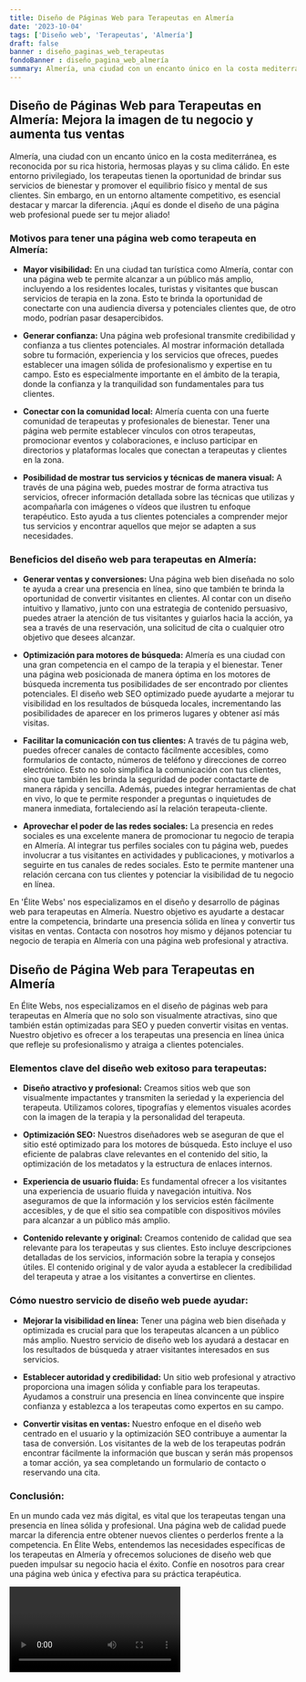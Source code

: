 ```yaml
---
title: Diseño de Páginas Web para Terapeutas en Almería
date: '2023-10-04'
tags: ['Diseño web', 'Terapeutas', 'Almería']
draft: false
banner : diseño_paginas_web_terapeutas
fondoBanner : diseño_pagina_web_almería
summary: Almería, una ciudad con un encanto único en la costa mediterránea, es reconocida por su rica historia, hermosas playas y su clima cálido. En este entorno privilegiado, los terapeutas tienen la oportunidad de brindar sus servicios de bienestar y promover el equilibrio físico y mental de sus clientes. Sin embargo, en un entorno altamente competitivo, es esencial destacar y marcar la diferencia. ¡Aquí es donde el diseño de una página web profesional puede ser tu mejor aliado!
---
```


## Diseño de Páginas Web para Terapeutas en Almería: Mejora la imagen de tu negocio y aumenta tus ventas

Almería, una ciudad con un encanto único en la costa mediterránea, es reconocida por su rica historia, hermosas playas y su clima cálido. En este entorno privilegiado, los terapeutas tienen la oportunidad de brindar sus servicios de bienestar y promover el equilibrio físico y mental de sus clientes. Sin embargo, en un entorno altamente competitivo, es esencial destacar y marcar la diferencia. ¡Aquí es donde el diseño de una página web profesional puede ser tu mejor aliado!

### Motivos para tener una página web como terapeuta en Almería:

- **Mayor visibilidad:** En una ciudad tan turística como Almería, contar con una página web te permite alcanzar a un público más amplio, incluyendo a los residentes locales, turistas y visitantes que buscan servicios de terapia en la zona. Esto te brinda la oportunidad de conectarte con una audiencia diversa y potenciales clientes que, de otro modo, podrían pasar desapercibidos.

- **Generar confianza:** Una página web profesional transmite credibilidad y confianza a tus clientes potenciales. Al mostrar información detallada sobre tu formación, experiencia y los servicios que ofreces, puedes establecer una imagen sólida de profesionalismo y expertise en tu campo. Esto es especialmente importante en el ámbito de la terapia, donde la confianza y la tranquilidad son fundamentales para tus clientes.

- **Conectar con la comunidad local:** Almería cuenta con una fuerte comunidad de terapeutas y profesionales de bienestar. Tener una página web permite establecer vínculos con otros terapeutas, promocionar eventos y colaboraciones, e incluso participar en directorios y plataformas locales que conectan a terapeutas y clientes en la zona.

- **Posibilidad de mostrar tus servicios y técnicas de manera visual:** A través de una página web, puedes mostrar de forma atractiva tus servicios, ofrecer información detallada sobre las técnicas que utilizas y acompañarla con imágenes o vídeos que ilustren tu enfoque terapéutico. Esto ayuda a tus clientes potenciales a comprender mejor tus servicios y encontrar aquellos que mejor se adapten a sus necesidades.

### Beneficios del diseño web para terapeutas en Almería:

- **Generar ventas y conversiones:** Una página web bien diseñada no solo te ayuda a crear una presencia en línea, sino que también te brinda la oportunidad de convertir visitantes en clientes. Al contar con un diseño intuitivo y llamativo, junto con una estrategia de contenido persuasivo, puedes atraer la atención de tus visitantes y guiarlos hacia la acción, ya sea a través de una reservación, una solicitud de cita o cualquier otro objetivo que desees alcanzar.

- **Optimización para motores de búsqueda:** Almería es una ciudad con una gran competencia en el campo de la terapia y el bienestar. Tener una página web posicionada de manera óptima en los motores de búsqueda incrementa tus posibilidades de ser encontrado por clientes potenciales. El diseño web SEO optimizado puede ayudarte a mejorar tu visibilidad en los resultados de búsqueda locales, incrementando las posibilidades de aparecer en los primeros lugares y obtener así más visitas.

- **Facilitar la comunicación con tus clientes:** A través de tu página web, puedes ofrecer canales de contacto fácilmente accesibles, como formularios de contacto, números de teléfono y direcciones de correo electrónico. Esto no solo simplifica la comunicación con tus clientes, sino que también les brinda la seguridad de poder contactarte de manera rápida y sencilla. Además, puedes integrar herramientas de chat en vivo, lo que te permite responder a preguntas o inquietudes de manera inmediata, fortaleciendo así la relación terapeuta-cliente.

- **Aprovechar el poder de las redes sociales:** La presencia en redes sociales es una excelente manera de promocionar tu negocio de terapia en Almería. Al integrar tus perfiles sociales con tu página web, puedes involucrar a tus visitantes en actividades y publicaciones, y motivarlos a seguirte en tus canales de redes sociales. Esto te permite mantener una relación cercana con tus clientes y potenciar la visibilidad de tu negocio en línea.

En 'Élite Webs' nos especializamos en el diseño y desarrollo de páginas web para terapeutas en Almería. Nuestro objetivo es ayudarte a destacar entre la competencia, brindarte una presencia sólida en línea y convertir tus visitas en ventas. Contacta con nosotros hoy mismo y déjanos potenciar tu negocio de terapia en Almería con una página web profesional y atractiva.

<GifSeo />

<Cta />

## Diseño de Página Web para Terapeutas en Almería

En Élite Webs, nos especializamos en el diseño de páginas web para terapeutas en Almería que no solo son visualmente atractivas, sino que también están optimizadas para SEO y pueden convertir visitas en ventas. Nuestro objetivo es ofrecer a los terapeutas una presencia en línea única que refleje su profesionalismo y atraiga a clientes potenciales.

### Elementos clave del diseño web exitoso para terapeutas:

- **Diseño atractivo y profesional:** Creamos sitios web que son visualmente impactantes y transmiten la seriedad y la experiencia del terapeuta. Utilizamos colores, tipografías y elementos visuales acordes con la imagen de la terapia y la personalidad del terapeuta.

- **Optimización SEO:** Nuestros diseñadores web se aseguran de que el sitio esté optimizado para los motores de búsqueda. Esto incluye el uso eficiente de palabras clave relevantes en el contenido del sitio, la optimización de los metadatos y la estructura de enlaces internos.

- **Experiencia de usuario fluida:** Es fundamental ofrecer a los visitantes una experiencia de usuario fluida y navegación intuitiva. Nos aseguramos de que la información y los servicios estén fácilmente accesibles, y de que el sitio sea compatible con dispositivos móviles para alcanzar a un público más amplio.

- **Contenido relevante y original:** Creamos contenido de calidad que sea relevante para los terapeutas y sus clientes. Esto incluye descripciones detalladas de los servicios, información sobre la terapia y consejos útiles. El contenido original y de valor ayuda a establecer la credibilidad del terapeuta y atrae a los visitantes a convertirse en clientes.

### Cómo nuestro servicio de diseño web puede ayudar:

- **Mejorar la visibilidad en línea:** Tener una página web bien diseñada y optimizada es crucial para que los terapeutas alcancen a un público más amplio. Nuestro servicio de diseño web los ayudará a destacar en los resultados de búsqueda y atraer visitantes interesados en sus servicios.

- **Establecer autoridad y credibilidad:** Un sitio web profesional y atractivo proporciona una imagen sólida y confiable para los terapeutas. Ayudamos a construir una presencia en línea convincente que inspire confianza y establezca a los terapeutas como expertos en su campo.

- **Convertir visitas en ventas:** Nuestro enfoque en el diseño web centrado en el usuario y la optimización SEO contribuye a aumentar la tasa de conversión. Los visitantes de la web de los terapeutas podrán encontrar fácilmente la información que buscan y serán más propensos a tomar acción, ya sea completando un formulario de contacto o reservando una cita.

### Conclusión:

En un mundo cada vez más digital, es vital que los terapeutas tengan una presencia en línea sólida y profesional. Una página web de calidad puede marcar la diferencia entre obtener nuevos clientes o perderlos frente a la competencia. En Élite Webs, entendemos las necesidades específicas de los terapeutas en Almería y ofrecemos soluciones de diseño web que pueden impulsar su negocio hacia el éxito. Confíe en nosotros para crear una página web única y efectiva para su práctica terapéutica.

<Video />

<CtaBot job='Terapeutas' city='Almería'/>

<Gmaps query='Almería+españa+maps' />